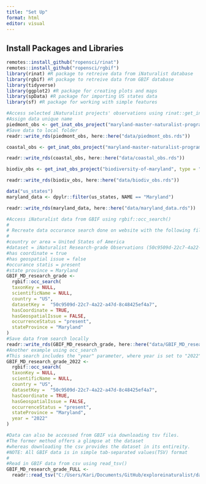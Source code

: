 ```yaml
---
title: "Set Up"
format: html
editor: visual
---
```


## Install Packages and Libraries

```r
remotes::install_github("ropensci/rinat")
remotes::install_github("ropensci/rgbif")
library(rinat) #R package to retreive data from iNaturalist database
library(rgbif) #R package to retreive data from GBIF database
library(tidyverse) 
library(ggplot2) #R package for creating plots and maps
library(spData) #R package for importing US states data
library(sf) #R package for working with simple features
```

```r
#Access selected iNaturalist projects' observations using rinat::get_inat_obs_project()
#Assign data unique name
piedmont_obs <- get_inat_obs_project("maryland-master-naturalist-program-piedmont-region", type = "observations")
#Save data to local folder
readr::write_rds(piedmont_obs, here::here("data/piedmont_obs.rds"))

coastal_obs <- get_inat_obs_project("maryland-master-naturalist-program-coastal-plain", type = "observations")

readr::write_rds(coastal_obs, here::here("data/coastal_obs.rds"))

biodiv_obs <- get_inat_obs_project("biodiversity-of-maryland", type = "observations")

readr::write_rds(biodiv_obs, here::here("data/biodiv_obs.rds"))

data("us_states")
maryland_data <- dpylr::filter(us_states, NAME == "Maryland")

readr::write_rds(maryland_data, here::here("data/maryland_data.rds"))
```

```r
#Access iNaturalist data from GBIF using rgbif::occ_search()
#
# Recreate data occurance search done on website with the following filters:
#
#country or area = United States of America
#dataset = iNaturalist Research-grade Observations (50c9509d-22c7-4a22-a47d-8c48425ef4a7)
#has coordinate = true
#has geospatial issue = false
#occurance statis = present
#state province = Maryland
GBIF_MD_research_grade <-
  rgbif::occ_search(
  taxonKey = NULL,
  scientificName = NULL,
  country = "US",
  datasetKey =  "50c9509d-22c7-4a22-a47d-8c48425ef4a7",
  hasCoordinate = TRUE,
  hasGeospatialIssue = FALSE,
  occurrenceStatus = "present",
  stateProvince = "Maryland"
)
#Save data from search locally
readr::write_rds(GBIF_MD_research_grade, here::here("data/GBIF_MD_research_grade.rds"))
#Another example using occ_search
#This search includes the "year" parameter, where year is set to "2022"
GBIF_MD_research_grade_2022 <-
  rgbif::occ_search(
  taxonKey = NULL,
  scientificName = NULL,
  country = "US",
  datasetKey =  "50c9509d-22c7-4a22-a47d-8c48425ef4a7",
  hasCoordinate = TRUE,
  hasGeospatialIssue = FALSE,
  occurrenceStatus = "present",
  stateProvince = "Maryland",
  year = "2022"
)
```

```r
#Data can also be accessed from GBIF via downloading tsv files.
#The former method offers a glimpse at the dataset
#whereas downloading the csv provides the dataset in its entireity.
#NOTE: All GBIF data is in simple tab-separated values(TSV) format
#
#Read in GBIF data from csv using read_tsv()
GBIF_MD_research_grade_FULL <-
  readr::read_tsv("C:/Users/Kari/Documents/GitHub/exploreinaturalist/data/GBIF_MD_research_grade.csv")

```
